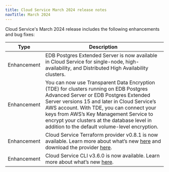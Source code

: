 ```yaml
---
title: Cloud Service March 2024 release notes
navTitle: March 2024
---
```


Cloud Service's March 2024 release includes the following enhancements and bug fixes:

| Type | Description |
|------|-------------|
| Enhancement | EDB Postgres Extended Server is now available in Cloud Service for single-node, high-availability, and Distributed High Availability clusters. |
| Enhancement | You can now use Transparent Data Encryption (TDE) for clusters running on EDB Postgres Advanced Server or EDB Postgres Extended Server versions 15 and later in Cloud Service’s AWS account. With TDE, you can connect your keys from AWS’s Key Management Service to encrypt your clusters at the database level in addition to the default volume-level encryption. |
| Enhancement | Cloud Service Terraform provider v0.8.1 is now available. Learn more about what’s new [here](https://github.com/EnterpriseDB/terraform-provider-biganimal/releases/tag/v0.8.1) and download the provider [here](https://registry.terraform.io/providers/EnterpriseDB/biganimal/latest). |
| Enhancement | Cloud Service CLI v3.6.0 is now available. Learn more about what’s new [here](https://cli.biganimal.com/versions/v3.6.0/). |


